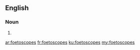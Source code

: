 ==English==

===Noun===
{{head|en|plural}}

# {{plural of|foetoscope|lang=en|nocat=1}}

[[ar:foetoscopes]]
[[fr:foetoscopes]]
[[ku:foetoscopes]]
[[my:foetoscopes]]